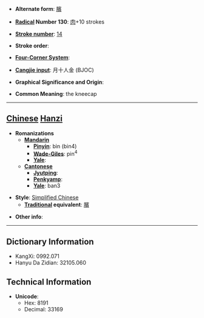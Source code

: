 * '''Alternate form''': [[臏]]

* '''[[Wiktionary:Chinese radical index| Radical]] Number 130''': [[Wiktionary:Chinese radical index 肉|肉]]+10 strokes

* '''[[Wiktionary:Chinese total strokes index|Stroke number]]''': [[Wiktionary:Chinese total strokes index 14|14]]

* '''Stroke order''': 

* '''[[Wiktionary:Chinese four corner index|Four-Corner System]]''': 

* '''[[Wiktionary:Chinese Cangjie index|Cangjie input]]''': 月十人金 (BJOC)

* '''Graphical Significance and Origin''': 

* '''Common Meaning''': the kneecap

----

== [[Chinese]] [[Hanzi]] ==

* '''Romanizations'''
** '''[[Mandarin]]'''
*** '''[[Pinyin]]''': bìn (bin4)
*** '''[[Wade-Giles]]''': pin<sup>4</sup>
*** '''[[Yale]]''': 
** '''[[Cantonese]]'''
*** '''[[Jyutping]]''':
*** '''[[Penkyamp]]''': 
*** '''[[Yale]]''': ban3

* '''Style''': [[Simplified Chinese]] 
** '''[[Traditional Chinese|Traditional]] equivalent''': [[臏]]

* '''Other info''': 

----

== Dictionary Information ==

* KangXi: 0992.071
* Hanyu Da Zidian: 32105.060

== Technical Information ==

* '''Unicode''':
** Hex: 8191
** Decimal: 33169